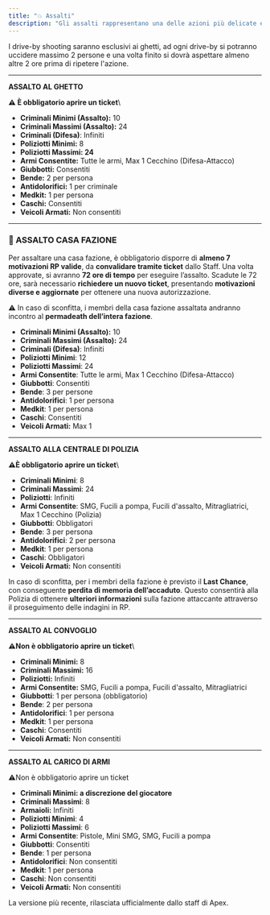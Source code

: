 ```yaml
---
title: "💥 Assalti"
description: "Gli assalti rappresentano una delle azioni più delicate e ad alto impatto nel contesto criminale. Devono essere motivazioni solide e coerenti in RP, ben organizzati e proporzionati alla situazione."
---
```


I drive-by shooting saranno esclusivi ai ghetti, ad ogni drive-by si potranno uccidere massimo 2 persone e una volta finito si dovrà aspettare almeno altre 2 ore prima di ripetere l'azione.

---

**ASSALTO AL GHETTO**

**⚠ È obbligatorio aprire un ticket**\

- **Criminali Minimi (Assalto):** 10
- **Criminali Massimi (Assalto):** 24
- **Criminali (Difesa)**: Infiniti
- **Poliziotti Minimi:** 8
- **Poliziotti Massimi: 24**
- **Armi Consentite:** Tutte le armi, Max 1 Cecchino (Difesa-Attacco)
- **Giubbotti:** Consentiti
- **Bende:** 2 per persona
- **Antidolorifici:** 1 per criminale
- **Medkit:** 1 per persona
- **Caschi:** Consentiti
- **Veicoli Armati:** Non consentiti

---

### 🔪 ASSALTO CASA FAZIONE

Per assaltare una casa fazione, è obbligatorio disporre di **almeno 7 motivazioni RP valide**, da **convalidare tramite ticket** dallo Staff. Una volta approvate, si avranno **72 ore di tempo** per eseguire l’assalto. Scadute le 72 ore, sarà necessario **richiedere un nuovo ticket**, presentando **motivazioni diverse e aggiornate** per ottenere una nuova autorizzazione.&#x20;

⚠ In caso di sconfitta, i membri della casa fazione assaltata andranno incontro al **permadeath dell’intera fazione**.

- **Criminali Minimi (Assalto):** 10
- **Criminali Massimi (Assalto):** 24
- **Criminali (Difesa)**: Infiniti
- **Poliziotti Minimi**: 12
- **Poliziotti Massimi**: 24
- **Armi Consentite**: Tutte le armi, Max 1 Cecchino (Difesa-Attacco)
- **Giubbotti**: Consentiti
- **Bende**: 3 per persone
- **Antidolorifici**: 1 per persona
- **Medkit**: 1 per persona
- **Caschi**: Consentiti
- **Veicoli Armati:** Max 1

---

**ASSALTO ALLA CENTRALE DI POLIZIA**

**⚠È obbligatorio aprire un ticket**\

- **Criminali Minimi**: 8
- **Criminali Massimi**: 24
- **Poliziotti**: Infiniti
- **Armi Consentite**: SMG, Fucili a pompa, Fucili d'assalto, Mitragliatrici, Max 1 Cecchino (Polizia)
- **Giubbotti**: Obbligatori
- **Bende**: 3 per persona
- **Antidolorifici**: 2 per persona
- **Medkit**: 1 per persona
- **Caschi**: Obbligatori
- **Veicoli Armati:** Non consentiti&#x20;

In caso di sconfitta, per i membri della fazione è previsto il **Last Chance**, con conseguente **perdita di memoria dell’accaduto**. Questo consentirà alla Polizia di ottenere **ulteriori informazioni** sulla fazione attaccante attraverso il proseguimento delle indagini in RP.

---

**ASSALTO AL CONVOGLIO**

**⚠Non è obbligatorio aprire un ticket**\

- **Criminali Minimi:** 8
- **Criminali Massimi:** 16
- **Poliziotti:** Infiniti
- **Armi Consentite:** SMG, Fucili a pompa, Fucili d'assalto, Mitragliatrici
- **Giubbotti**: 1 per persona (obbligatorio)&#x20;
- **Bende**: 2 per persona
- **Antidolorifici**: 1 per persona
- **Medkit**: 1 per persona
- **Caschi**: Consentiti
- **Veicoli Armati:** Non consentiti

---

**ASSALTO AL CARICO DI ARMI**

⚠Non è obbligatorio aprire un ticket

- **Criminali Minimi: a discrezione del giocatore**
- **Criminali Massimi**: 8
- **Armaioli:** Infiniti
- **Poliziotti Minimi**: 4
- **Poliziotti Massimi**: 6
- **Armi Consentite**: Pistole, Mini SMG, SMG, Fucili a pompa
- **Giubbotti**: Consentiti
- **Bende**: 1 per persona
- **Antidolorifici**: Non consentiti
- **Medkit**: 1 per persona
- **Caschi**: Non consentiti
- **Veicoli Armati:** Non consentiti

<Update label="25/09/2025" description="v1.0.0">
  La versione più recente, rilasciata ufficialmente dallo staff di Apex.
</Update>
